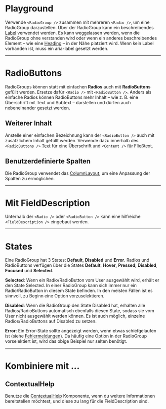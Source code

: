 # Playground

Verwende `<RadioGroup />` zusammen mit mehreren `<Radio />`, um eine RadioGroup
darzustellen. Über der RadioGroup kann ein beschreibendes
[Label](/03-components/content/label) verwendet werden. Es kann weggelassen
werden, wenn die RadioGroup ohne verstanden wird oder wenn ein anderes
beschreibendes Element – wie eine [Heading](/03-components/content/heading) – in
der Nähe platziert wird. Wenn kein Label vorhanden ist, muss ein aria-label
gesetzt werden.

<LiveCodeEditor example="introduction" />

---

# RadioButtons

RadioGroups können statt mit einfachen **Radios** auch mit **RadioButtons**
gefüllt werden. Ersetze dafür `<Radio />` mit `<RadioButton />`. Anders als
einfache Radios können RadioButtons mehr Inhalt – wie z. B. eine Überschrift mit
Text und Subtext – darstellen und dürfen auch nebeneinander gesetzt werden.

<LiveCodeEditor example="buttons" editorCollapsed />

## Weiterer Inhalt

Anstelle einer einfachen Bezeichnung kann der `<RadioButton />` auch mit
zusätzlichem Inhalt gefüllt werden. Verwende dazu innerhalb des
`<RadioButtons />` [Text](/03-components/content/text) für eine Überschrift und
`<Content />` für Fließtext.

<LiveCodeEditor example="content" editorCollapsed />

## Benutzerdefinierte Spalten

Die RadioGroup verwendet das
[ColumnLayout](/03-components/structure/column-layout), um eine Anpassung der
Spalten zu ermöglichen.

<LiveCodeEditor example="customColumns" editorCollapsed />

---

# Mit FieldDescription

Unterhalb der `<Radio />` oder `<RadioButton />` kann eine hilfreiche
`<FieldDescription />` eingebaut werden.

<LiveCodeEditor example="fieldDescription" editorCollapsed />

---

# States

Eine RadioGroup hat 3 States: **Default**, **Disabled** und **Error**. Radios
und RadioButtons verfügen über die States **Default**, **Hover**, **Pressed**,
**Disabled**, **Focused** und **Selected**.

<LiveCodeEditor example="states" editorCollapsed />

**Selected**: Wenn ein Radio/RadioButton vom User ausgewählt wird, erhält er den
State Selected. In einer RadioGroup kann sich immer nur ein Radio/RadioButton in
diesem State befinden. In den meisten Fällen ist es sinnvoll, zu Beginn eine
Option vorzuselektieren.

**Disabled**: Wenn die RadioGroup den State Disabled hat, erhalten alle
Radios/RadioButtons automatisch ebenfalls diesen State, sodass sie vom User
nicht ausgewählt werden können. Es ist auch möglich, einzelne
Radios/RadioButtons auf Disabled zu setzen.

<LiveCodeEditor example="error" editorCollapsed />

**Error**: Ein Error-State sollte angezeigt werden, wenn etwas schiefgelaufen
ist (siehe
[Fehlermeldungen](/02-foundations/03-content-guidelines/02-fehlermeldungen)). Da
häufig eine Option in der RadioGroup vorselektiert ist, wird das obige Beispiel
nur selten benötigt.

---

# Kombiniere mit ...

## ContextualHelp

Benutze die [ContextualHelp](/03-components/overlays/contextual-help)
Komponente, wenn du weitere Informationen bereitstellen möchtest, und diese zu
lang für die FieldDescription sind.

<LiveCodeEditor example="contextualHelp" editorCollapsed />
